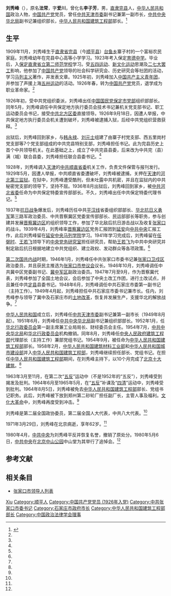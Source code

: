 '''刘秀峰'''（{{bd|1909年|11月|1971年|3月29日}}），原名'''法常'''，字'''爱川'''，曾化名'''李子芳'''，男，[[直隶省|直隶]][[完县|完县]]人，[[中华人民共和国|中华人民共和国]]政治人物，[[中国共产党|中国共产党]]党员，曾任[[中共天津市委|中共天津市委]]副书记兼第一副市长，[[中共中央华北局|中共中央华北局]]副书记兼组织部长，[[中华人民共和国建筑工程部|中华人民共和国建筑工程部]]部长。<ref name=zdw>{{Cite web|title=刘秀峰|url=http://www.cnfatong.com.cn/main/home/ns_detail.php?id=6777&nowmenuid=47|accessdate=2013-04-26|work=政典网}}{{dead link|date=2017年11月 |bot=InternetArchiveBot |fix-attempted=yes }}</ref>

== 生平 ==
1909年11月，刘秀峰生于[[直隶省|直隶省]][[完县|完县]]（今[[顺平县|顺平县]]）[[台鱼乡|台鱼乡]]寨子村的一个富裕农民家庭。刘秀峰幼年在完县中心高等小学学习。1923年考入保定[[育德中学|育德中学]]。毕业后，入[[保定|保定]][[直隶省立第二师范学校|直隶省立第二师范学校]]学习。受[[五四运动|五四运动]]、[[新文化运动|新文化运动]]思潮及[[二七大罢工|二七大罢工]]影响，他参加了[[中国共产党|中国共产党]]领导的社会科学研究会、历史研究会等社团的活动，学习[[马列主义|马列主义]]著作，并发表文章。1925年初，刘秀峰加入[[中国共产主义青年团|中国共产主义青年团]]，并参加了声援上海[[五卅运动|五卅运动]]的活动。1926年春，转为[[中国共产党|中国共产党]]党员，退学成为职业革命家。<ref name=zdw/>

1926年初，受中共党组织委派，刘秀峰出任[[中国国民党保定市党部|中国国民党保定市党部]]组织部部长。同年5月，刘秀峰调任中共保定地方执行委员会技术书记兼机关党支部书记、职工运动委员会书记，接受[[中共北方区委|中共北方区委]]直接领导。1926年9月18日，因遭人举报，中共保定地方执行委员会机关遭到破坏，刘秀峰被逮捕入狱，后经中共党组织营救获释。<ref name=zdw/>

出狱后，刘秀峰回到家乡，与[[韩永禄|韩永禄]]、[[刘元士|刘元士]]组建了由寨子村党支部、西五里岗村党支部等7个党支部组成的中共完县特别支部，刘秀峰担任书记。此为完县历史上首个中共领导机关。在此基础之上，成立了中共完县县委，后来改为中共完（县）满（城）联合县委，刘秀峰担任联合县委书记。<ref name=zdw/>

1928年，刘秀峰调入[[天津|天津]]的[[中共顺直省委|中共顺直省委]]机关工作，负责文件保管与报刊发行。1929年5月，因遭人举报，中共顺直省委遭破坏，刘秀峰被逮捕，关押在[[天津|天津]]的[[河北第三监狱|河北第三监狱]]。在狱中，刘秀峰遭受酷刑，但未吐露中共机密，并且在监狱内的中共秘密党支部的领导下，坚持不屈。1936年8月出狱后，刘秀峰回到家乡，被[[中共河北省委|中共河北省委]]任命为中共保定特委宣传部部长。不久，刘秀峰出任中共保定特委代理书记。<ref name=zdw/>

1937年[[抗日战争|抗日战争]]爆发后，刘秀峰历任中共[[平汉线|平汉线]]省委组织部部长、[[华北抗日义勇军|华北抗日义勇军]]第三路军政治委员、中共晋察冀区党委宣传部部长、民运部部长等职务，参与创建并发展[[晋察冀边区|晋察冀边区]]的组织领导工作，参加了华北敌后抗日游击战以及收复[[张家口|张家口]]的战斗。1939年4月，刘秀峰率[[晋察冀边区|晋察冀边区]]党务汇报团到[[延安|延安]]向[[中共中央|中共中央]]汇报工作，此后刘秀峰留在[[延安|延安]][[中共中央党校|中央马列学院]]学习。1941年学习完成后，刘秀峰留在[[任弼时|任弼时]]、[[王若飞|王若飞]]领导下的[[中央党务研究室|中央党务研究室]]担任研究员，帮助[[王若飞|王若飞]]为中共中央研究并制定敌后抗日根据地建立中共党组织、建立政权、发动群众等各项政策。<ref name=zdw/>

[[第二次国共内战|第二次国共内战]]时期，1946年1月，刘秀峰任中共张家口市委书记兼[[张家口卫戍区|张家口卫戍区]]政治委员，并且获民主推选为[[张家口市参议会|张家口市参议会]]议长。1946年10月，刘秀峰调任中共冀中区党委副书记、[[冀中军区|冀中军区]]副政治委员。1947年7月至9月，作为晋察冀代表，刘秀峰参加了全国土地会议，会后参加了中央土改工作团，进行土改试点，并且兼任中共[[定县|定县]]县委书记。1948年6月，刘秀峰调任中共石家庄市委第一副书记（主持工作）。1949年4月起，刘秀峰担任中共石家庄市委书记兼市长。任内，刘秀峰参与领导了冀中及石家庄市的[[土地改革|土地改革]]，恢复并发展生产，支援华北的解放战争。<ref name=zdw/>

[[中华人民共和国|中华人民共和国]]成立后，刘秀峰任[[中共天津市委|中共天津市委]]副书记兼第一副市长（1949年8月起）。1951年6月，刘秀峰任[[中共中央华北局|中共中央华北局]]副书记兼组织部部长。1952年1月，任[[华北行政委员会|华北行政委员会]]第一副主席兼工业局局长、财经委员会主任。1954年7月，[[中共中央华北局|中共中央华北局]]和[[华北行政委员会|华北行政委员会]]机构撤销。同年8月，刘秀峰任[[中央人民政府建筑工程部|中央人民政府建筑工程部]]代理部长（主持工作）兼部党组书记。1954年9月，被任命为[[中华人民共和国建筑工程部|中华人民共和国建筑工程部]]部长。1958年2月，[[中华人民共和国建筑材料工业部|中华人民共和国建筑材料工业部]]和[[中华人民共和国城市建设部|中华人民共和国城市建设部]]并入[[中华人民共和国建筑工程部|中华人民共和国建筑工程部]]，刘秀峰继续担任部长、党组书记。在担任[[中华人民共和国建筑工程部|中华人民共和国建筑工程部]]期间，在刘秀峰主持下，以10个月完成了[[北京十大建筑|北京十大建筑]]。<ref name=zdw/>

1963年3月至11月，在第二次“[[五反|五反]]”运动中（不是1952年的“五反”），刘秀峰受到揭发及批判。1964年6月至1965年5月，在“[[五反|五反]]”补课及“[[四清|四清]]”运动中，刘秀峰受到批判。1964年8月5日，刘秀峰被免去[[中华人民共和国建筑工程部|中华人民共和国建筑工程部]]部长、党组书记职务。此后，刘秀峰被下放到郑州第二砂轮厂担任副厂长，主管人事及福利。[[文化大革命|文化大革命]]中，刘秀峰再度受到冲击。<ref name=zdw/>

刘秀峰是第二届全国政协委员，第二届全国人大代表，中共八大代表。<ref name=zdw/>

1971年3月29日，刘秀峰在北京病逝，享年62岁。<ref name=zdw/>

1980年4月，[[中共中央|中共中央]]为刘秀峰平反并恢复名誉，撤销了原处分。1980年5月6日，[[中共中央|中共中央]]在[[北京中山公园|北京中山公园]]中山堂为其举行了追悼会。<ref name=zdw/>

== 参考文献 ==
{{reflist}}

== 相关条目 ==
* [[张家口市领导人列表|张家口市领导人列表]]

{{start box}}
{{s-gov|roc}}
{{s-before|[[刘凯|刘凯]]<br /><small>（[[保定市公署|保定市公署]]市长）</small>}}
{{s-title|[[保定市政府|保定市政府]]市长<br><small>（[[晋察冀边区行政委员会|晋察冀边区行政委员会]]任命）</small>|1945年8月任命，未到任}}
{{s-after|[[李泽民|李泽民]]<br><small>（[[保定市人民政府|保定市人民政府]]市长）</small>}}
{{s-before|[[柯庆施|柯庆施]]}}
{{s-title|[[石家庄市政府|石家庄市政府]]市长<br><small>（[[华北人民政府|华北人民政府]]任命）</small>|1949年4月 - 1949年8月}}
{{s-after|[[毛铎|毛铎]]<br><small>（[[石家庄市人民政府|石家庄市人民政府]]市长）</small>|}}
{{s-gov|prc}}
{{s-before|[[陈正人|陈正人]]}}
{{s-title|[[中央人民政府建筑工程部|中央人民政府建筑工程部]]部长（代理）|1954年8月 - 1954年9月}}
{{s-after|刘秀峰<br><small>（[[中华人民共和国建筑工程部|中华人民共和国建筑工程部]]部长）</small>|}}
{{s-before|刘秀峰<br><small>（[[中央人民政府建筑工程部|中央人民政府建筑工程部]]代理部长）</small>}}
{{s-title|[[中华人民共和国建筑工程部|中华人民共和国建筑工程部]]部长|1954年9月 - 1964年8月5日}}
{{s-after|[[李人俊|李人俊]]|}}
{{end box}}

{{保定市市长|ROC}}
{{石家庄市市长}}
{{Navboxes 
| title  = 刘秀峰在[[中华人民共和国国务院|中华人民共和国国务院]]的职务
| list1  =
{{第2届国务院}}
}}
{{Navboxes 
| title  = 刘秀峰在[[中国政治法律学会|中国政治法律学会]]的职务
| list1  =
{{中国政治法律学会第三届理事会}}
}}

{{Authority control}}
{{DEFAULTSORT:Liu刘}}
[[Category:刘姓|Xiu]]
[[Category:顺平人|Category:顺平人]]
[[Category:中国共产党党员_(1926年入党)|Category:中国共产党党员 (1926年入党)]]
[[Category:中共张家口市委书记|Category:中共张家口市委书记]]
[[Category:石家庄市政府市长|Category:石家庄市政府市长]]
[[Category:中华人民共和国建筑工程部部长|Category:中华人民共和国建筑工程部部长]]
[[Category:中国政治法律学会理事|Category:中国政治法律学会理事]]